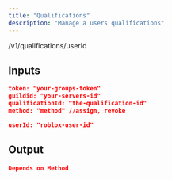 ```yaml
---
title: "Qualifications"
description: "Manage a users qualifications"
---
```


<Card title="POST">
  /v1/qualifications/userId
</Card>

## Inputs

<CodeGroup>

```json Headers
token: "your-groups-token"
guildid: "your-servers-id"
qualificationId: "the-qualification-id"
method: "method" //assign, revoke
```


```json Params
userId: "roblox-user-id"
```

</CodeGroup>

## Output

<CodeGroup>

```json 200
Depends on Method
```

</CodeGroup>

## 